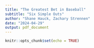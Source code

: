 ```yaml
---
title: "The Greatest Bet in Baseball"
subtitle: "Six Simple Outs"
author: "Shane Hauck, Zachary Strennen"
date: "2024-04-29"
output: pdf_document
---
```


```r
knitr::opts_chunk$set(echo = TRUE)
```


